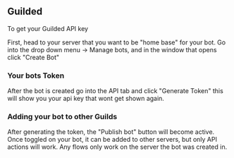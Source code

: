 ## Guilded

To get your Guilded API key

First, head to your server that you want to be "home base" for your bot.
Go into the drop down menu -> Manage bots, and in the window that opens click "Create Bot"

### Your bots Token
After the bot is created go into the API tab and click "Generate Token" this will show you your api key that wont get shown again.

### Adding your bot to other Guilds
After generating the token, the "Publish bot" button will become active. Once toggled on your bot, it can be added to other servers, but only API actions will work. Any flows only work on the server the bot was created in.
